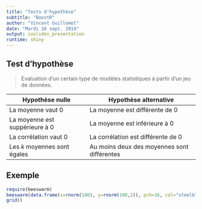 ```yaml
---
title: "Tests d'hypothèse"
subtitle: "BoostR"
author: "Vincent Guillemot"
date: "Mardi 16 sept. 2014"
output: ioslides_presentation
runtime: shiny
---
```


## Test d'hypothèse

> Evaluation d'un certain type de modèles statistiques à partir d'un jeu de données.

Hypothèse nulle | Hypothèse alternative
--- | ----
La moyenne vaut 0 | La moyenne est différente de 0
La moyenne est suppérieure à 0 | La moyenne est inférieure à 0
La corrélation vaut 0 | La corrélation est différente de 0
Les $k$ moyennes sont égales | Au moins deux des moyennes sont différentes

## Exemple

```r
require(beeswarm)
beeswarm(data.frame(x=rnorm(100), y=rnorm(100,2)), pch=16, col="steelblue")
grid()
```



